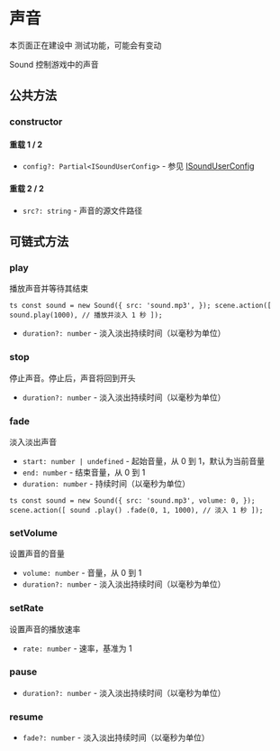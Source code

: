
# 声音

<Callout type="warning" emoji="⚠️">
    本页面正在建设中
</Callout>

<Callout type="warning" emoji="⚠️">
    测试功能，可能会有变动
</Callout>

Sound 控制游戏中的声音

## 公共方法

### constructor

<Steps>

#### 重载 1 / 2

- `config?: Partial<ISoundUserConfig>` - 参见 [ISoundUserConfig](../types/ISoundUserConfig)

#### 重载 2 / 2

- `src?: string` - 声音的源文件路径

</Steps>

## 可链式方法

### play

<Steps>

播放声音并等待其结束

``ts
const sound = new Sound({
    src: 'sound.mp3',
});
scene.action([
    sound.play(1000), // 播放并淡入 1 秒
]);
``

- `duration?: number` - 淡入淡出持续时间（以毫秒为单位）

</Steps>

### stop

<Steps>

停止声音。停止后，声音将回到开头

- `duration?: number` - 淡入淡出持续时间（以毫秒为单位）

</Steps>

### fade

<Steps>

淡入淡出声音

- `start: number | undefined` - 起始音量，从 0 到 1，默认为当前音量
- `end: number` - 结束音量，从 0 到 1
- `duration: number` - 持续时间（以毫秒为单位）

``ts
const sound = new Sound({
    src: 'sound.mp3',
    volume: 0,
});
scene.action([
    sound
        .play()
        .fade(0, 1, 1000), // 淡入 1 秒
]);
``

</Steps>

### setVolume

<Steps>

设置声音的音量

- `volume: number` - 音量，从 0 到 1
- `duration?: number` - 淡入淡出持续时间（以毫秒为单位）

</Steps>

### setRate

<Steps>

设置声音的播放速率

- `rate: number` - 速率，基准为 1

</Steps>

### pause

<Steps>

- `duration?: number` - 淡入淡出持续时间（以毫秒为单位）

</Steps>

### resume

<Steps>

- `fade?: number` - 淡入淡出持续时间（以毫秒为单位）

</Steps>